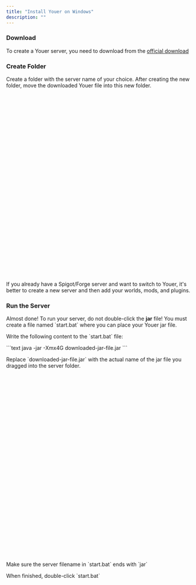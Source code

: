 ```yaml
---
title: "Install Youer on Windows"
description: ""
---
```


### Download

<p>To create a Youer server, you need to download from the <a className="link link-info" href="/download/youer" target="_blank">official download</a></p>

### Create Folder

<p>Create a folder with the server name of your choice.
    After creating the new folder, move the downloaded Youer file into this new folder.</p>

<div className="alert alert-info my-4">
    <svg xmlns="http://www.w3.org/2000/svg" className="stroke-current shrink-0 h-6 w-6" fill="none" viewBox="0 0 24 24"><path strokeLinecap="round" strokeLinejoin="round" strokeWidth="2" d="M13 16h-1v-4h-1m1-4h.01M21 12a9 9 0 11-18 0 9 9 0 0118 0z" /></svg>
    <span>If you already have a Spigot/Forge server and want to switch to Youer, it's better to create a new server and then add your worlds, mods, and plugins.</span>
</div>

### Run the Server

<p>Almost done! To run your server, do not double-click the <strong>jar</strong> file! You must create a file named `start.bat` where you can place your Youer jar file.</p>

<p>Write the following content to the `start.bat` file:</p>
```text
java -jar -Xmx4G downloaded-jar-file.jar
```
<p>Replace `downloaded-jar-file.jar` with the actual name of the jar file you dragged into the server folder.</p>

<div className="alert alert-warning my-4">
    <svg xmlns="http://www.w3.org/2000/svg" className="stroke-current shrink-0 h-6 w-6" fill="none" viewBox="0 0 24 24"><path strokeLinecap="round" strokeLinejoin="round" strokeWidth="2" d="M12 9v2m0 4h.01m-6.938 4h13.856c1.54 0 2.502-1.667 1.732-3L13.732 4c-.77-1.333-2.694-1.333-3.464 0L3.34 16c-.77 1.333.192 3 1.732 3z" /></svg>
    <span>Make sure the server filename in `start.bat` ends with `jar`</span>
</div>

<p>When finished, double-click `start.bat`</p>